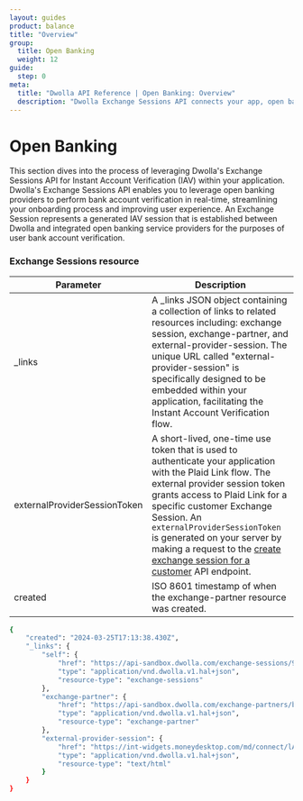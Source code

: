 ```yaml
---
layout: guides
product: balance
title: "Overview"
group:
  title: Open Banking
  weight: 12
guide:
  step: 0
meta:
  title: "Dwolla API Reference | Open Banking: Overview"
  description: "Dwolla Exchange Sessions API connects your app, open banking providers and user banks. Streamline onboarding with instant account verification and leverage Dwolla's pre-integrated solutions."
---
```



# Open Banking

This section dives into the process of leveraging Dwolla's Exchange Sessions API for Instant Account Verification (IAV) within your application. Dwolla's Exchange Sessions API enables you to leverage open banking providers to perform bank account verification in real-time, streamlining your onboarding process and improving user experience. An Exchange Session represents a generated IAV session that is established between Dwolla and integrated open banking service providers for the purposes of user bank account verification.

<InlineCTA
  icon={conceptsIcon}
  text="New to Open Banking? Get a head start with our comprehensive overview article before diving into the API details."
  href="/docs/balance/open-banking"
/>

### Exchange Sessions resource

| Parameter                    | Description                                                                                                                                                                                                                                                                                                                                                                                                                                          |
| ---------------------------- | ---------------------------------------------------------------------------------------------------------------------------------------------------------------------------------------------------------------------------------------------------------------------------------------------------------------------------------------------------------------------------------------------------------------------------------------------------- |
| \_links                      | A \_links JSON object containing a collection of links to related resources including: exchange session, exchange-partner, and external-provider-session. The unique URL called "external-provider-session" is specifically designed to be embedded within your application, facilitating the Instant Account Verification flow.                                                                                                                     |
| externalProviderSessionToken | A short-lived, one-time use token that is used to authenticate your application with the Plaid Link flow. The external provider session token grants access to Plaid Link for a specific customer Exchange Session. An `externalProviderSessionToken` is generated on your server by making a request to the [create exchange session for a customer](/docs/balance/api-reference/open-banking/create-exchange-session-for-a-customer) API endpoint. |
| created                      | ISO 8601 timestamp of when the exchange-partner resource was created.                                                                                                                                                                                                                                                                                                                                                                                |

```bash
{
    "created": "2024-03-25T17:13:38.430Z",
    "_links": {
        "self": {
            "href": "https://api-sandbox.dwolla.com/exchange-sessions/9b7fb629-0fad-44f4-8c5e-44c25a0bfa8e",
            "type": "application/vnd.dwolla.v1.hal+json",
            "resource-type": "exchange-sessions"
        },
        "exchange-partner": {
            "href": "https://api-sandbox.dwolla.com/exchange-partners/bca8d065-49a5-475b-a6b4-509bc8504d22",
            "type": "application/vnd.dwolla.v1.hal+json",
            "resource-type": "exchange-partner"
        },
        "external-provider-session": {
            "href": "https://int-widgets.moneydesktop.com/md/connect/lAfkc7m897s3t1ks9mmwyj4ry7Zq0xql4grzAg1kz77x7c9jrwls1t22w6xt8d2lsxx9zpqv30js3wswfdwcrpAsqgbAfkqwpksp7c2chsx167xy90Asfc67dkj9y48y8p142xw3yp4x5l9t9gkk6m3yk5vwsvyq2qq7w9trszxwdl14lmkg7l6949bn5n41chdkbnxycy40n9b6fkbdwl6qt5wl107k1x8srvlkpz325p412x9tkyA5clf39109lsfrgz2lkgsvntqf7l0zzwb5hl658gdjbxwhb52krwybnbdAqfq69cdy54l05jkvfwyf01q89x48jtgtx290lzjdfcty1lwb8d648wns/eyJ1aV9tZXNzYWdlX3ZlcnNpb24iOjQsInVpX21lc3NhZ2Vfd2Vidmlld191cmxfc2NoZW1lIjoibXgiLCJtb2RlIjoidmVyaWZpY2F0aW9uIn0%3D",
            "type": "application/vnd.dwolla.v1.hal+json",
            "resource-type": "text/html"
        }
    }
}
```
